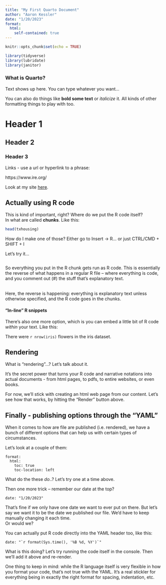 ```yaml
---
title: "My First Quarto Document"
author: "Aaron Kessler"
date: "1/20/2023"
format:
  html:
    self-contained: true
---
```


```r
knitr::opts_chunk$set(echo = TRUE)

library(tidyverse) 
library(lubridate)
library(janitor)

```

### What is Quarto?

Text shows up here. You can type whatever you want...

You can also do things like **bold some text** or *italicize* it. All kinds of other formatting things to play with too.

# Header 1

## Header 2

### Header 3

Links - use a url or hyperlink to a phrase:

https://www.ire.org/

Look at my site [here](https://www.ire.org/).

## Actually using R code

This is kind of important, right? Where do we put the R code itself?\
In what are called **chunks**. Like this:

```r

head(txhousing)

```

How do I make one of those? Either go to Insert -\> R... or just CTRL/CMD + SHIFT + I

Let's try it...

```r


```

So everything you put in the R chunk gets run as R code. This is essentially the reverse of what happens in a regular R file -- where everything is code, and you comment out (#) the stuff that's explanatory text.

\
Here, the reverse is happening: everything is explanatory text unless otherwise specified, and the R code goes in the chunks.

#### "In-line" R snippets

There's also one more option, which is you can embed a little bit of R code *within* your text. Like this:

There were `r nrow(iris)` flowers in the iris dataset.

## Rendering

What is "rendering"...? Let's talk about it.

It's the secret power that turns your R code and narrative notations into actual documents - from html pages, to pdfs, to entire websites, or even books.

For now, we'll stick with creating an html web page from our content. Let's see how that works, by hitting the "Render" button above.

## Finally - publishing options through the "YAML"

When it comes to how are file are published (i.e. rendered), we have a bunch of different options that can help us with certain types of circumstances.

Let's look at a couple of them:

    format:
      html:
        toc: true
        toc-location: left

What do the these *do*..? Let's try one at a time above.

Then one more trick -- remember our date at the top?

    date: "1/20/2023"

That's fine if we only have one date we want to ever put on there. But let's say we want it to be the date we published our file. We'd have to keep manually changing it each time.\
Or would we?

You can actually put R code directly into the YAML header too, like this:

    date: "`r format(Sys.time(), '%B %d, %Y')`"

What is this doing? Let's try running the code itself in the console. Then we'll add it above and re-render.

One thing to keep in mind: while the R language itself is very flexible in how you format your code, that's not true with the YAML. It's a real stickler for everything being in exactly the right format for spacing, indentation, etc.
